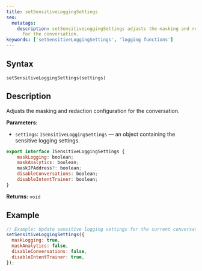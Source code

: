 ```yaml
---
title: setSensitiveLoggingSettings
seo:
  metatags:
    description: setSensitiveLoggingSettings adjusts the masking and redaction configuration
      for the conversation.
keywords: ['setSensitiveLoggingSettings', 'logging functions']
---
```


## Syntax

`setSensitiveLoggingSettings(settings)`

## Description

Adjusts the masking and redaction configuration for the conversation.

**Parameters:**

- `settings`: `ISensitiveLoggingSettings` — an object containing the sensitive logging settings.

<Accordion title="ISensitiveLoggingSettings Object Structure">

  ```js
  export interface ISensitiveLoggingSettings {
      maskLogging: boolean;
      maskAnalytics: boolean;
      maskIPAddress?: boolean;
      disableConversations: boolean;
      disableIntentTrainer: boolean;
  }
  ```

  **Returns:** `void`
</Accordion>
## Example

```js
// Example: Update sensitive logging settings for the current conversation
setSensitiveLoggingSettings({
  maskLogging: true,
  maskAnalytics: false,
  disableConversations: false,
  disableIntentTrainer: true,
});
```